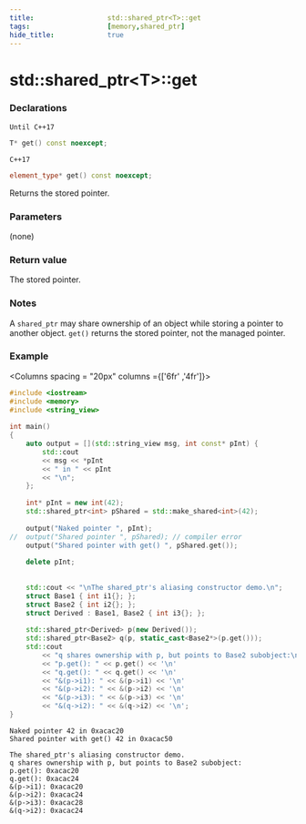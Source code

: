 ```yaml
---
title:                  std::shared_ptr<T>::get
tags:                   [memory,shared_ptr]
hide_title:             true
---
```



# std::shared_ptr&lt;T>::get

### Declarations

`Until C++17`
```cpp
T* get() const noexcept;
```
`C++17`
```cpp
element_type* get() const noexcept;
```

Returns the stored pointer.


### Parameters
(none)

### Return value
The stored pointer.

### Notes
A `shared_ptr` may share ownership of an object while storing a pointer to another object. `get()` returns the stored pointer, not the managed pointer.


### Example

<Columns spacing = "20px" columns ={['6fr' ,'4fr']}>
<div>

```cpp
#include <iostream>
#include <memory>
#include <string_view>
 
int main()
{
    auto output = [](std::string_view msg, int const* pInt) {
        std::cout 
        << msg << *pInt 
        << " in " << pInt 
        << "\n";
    };
 
    int* pInt = new int(42);
    std::shared_ptr<int> pShared = std::make_shared<int>(42);
 
    output("Naked pointer ", pInt);
//  output("Shared pointer ", pShared); // compiler error
    output("Shared pointer with get() ", pShared.get());
 
    delete pInt;
 
 
    std::cout << "\nThe shared_ptr's aliasing constructor demo.\n";
    struct Base1 { int i1{}; };
    struct Base2 { int i2{}; };
    struct Derived : Base1, Base2 { int i3{}; };
 
    std::shared_ptr<Derived> p(new Derived());
    std::shared_ptr<Base2> q(p, static_cast<Base2*>(p.get()));
    std::cout 
        << "q shares ownership with p, but points to Base2 subobject:\n"
        << "p.get(): " << p.get() << '\n'
        << "q.get(): " << q.get() << '\n'
        << "&(p->i1): " << &(p->i1) << '\n'
        << "&(p->i2): " << &(p->i2) << '\n'
        << "&(p->i3): " << &(p->i3) << '\n'
        << "&(q->i2): " << &(q->i2) << '\n';
}
```

</div>

<div>

``` plaintext title="Possible Result"
Naked pointer 42 in 0xacac20
Shared pointer with get() 42 in 0xacac50
 
The shared_ptr's aliasing constructor demo.
q shares ownership with p, but points to Base2 subobject:
p.get(): 0xacac20
q.get(): 0xacac24
&(p->i1): 0xacac20
&(p->i2): 0xacac24
&(p->i3): 0xacac28
&(q->i2): 0xacac24
```

</div>
</Columns>